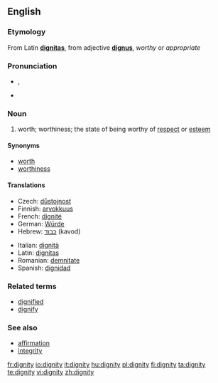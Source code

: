 {{see|Dignity}}
==English==

===Etymology===
From Latin '''[[dignitas]]''', from adjective '''[[dignus]]''', ''worthy'' or ''appropriate''

===Pronunciation===
* {{IPA|/ˈdɪgnəti/}}, {{SAMPA|/"dIgn@ti/}}
* {{audio|en-us-dignity.ogg|Audio (US)}}

===Noun===
{{en-noun|-}}

# worth; worthiness; the state of being worthy of [[respect]] or [[esteem]]

====Synonyms====
* [[worth]]
* [[worthiness]]

====Translations====
{{trans-top|worthiness}}
* Czech: [[důstojnost]] {{f}}
* Finnish: [[arvokkuus]]
* French: [[dignité]] {{f}}
* German: [[Würde]] {{f}}
* Hebrew: [[כבוד]] (kavod) {{m}}
{{trans-mid}}
* Italian: [[dignità]] {{f}}
* Latin: [[dignitas]] {{f}}
* Romanian: [[demnitate]] {{f}}
* Spanish: [[dignidad]] {{f}}
{{trans-bottom}}

===Related terms===
* [[dignified]]
* [[dignify]]

===See also===
* [[affirmation]]
* [[integrity]]

[[fr:dignity]]
[[io:dignity]]
[[it:dignity]]
[[hu:dignity]]
[[pl:dignity]]
[[fi:dignity]]
[[ta:dignity]]
[[te:dignity]]
[[vi:dignity]]
[[zh:dignity]]